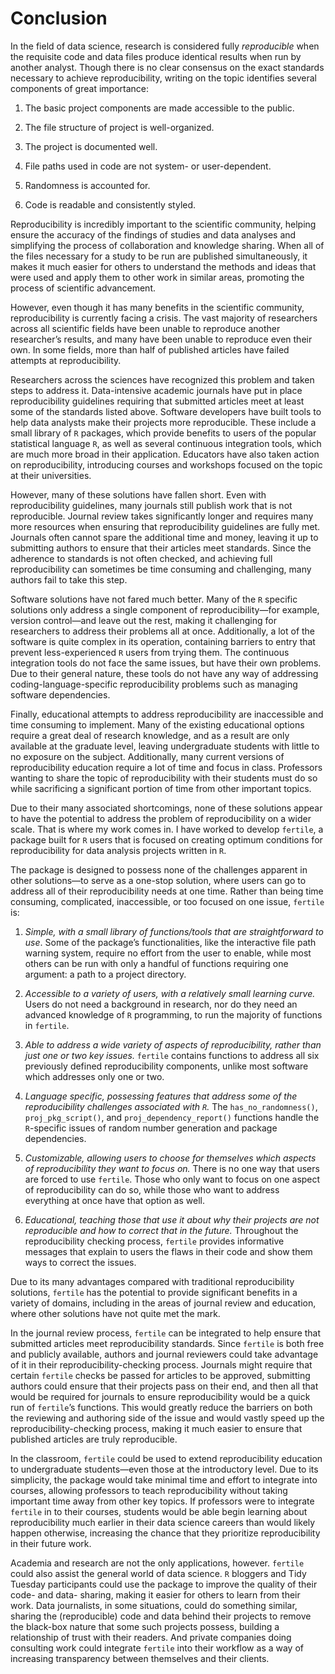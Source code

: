 # Conclusion {-}

In the field of data science, research is considered fully *reproducible* when the requisite code and data files produce identical results when run by another analyst. Though there is no clear consensus on the exact standards necessary to achieve reproducibility, writing on the topic identifies several components of great importance:

1. The basic project components are made accessible to the public.

2. The file structure of project is well-organized.

3. The project is documented well.

4. File paths used in code are not system- or user-dependent.

5. Randomness is accounted for.

6. Code is readable and consistently styled.

Reproducibility is incredibly important to the scientific community, helping ensure the accuracy of the findings of studies and data analyses and simplifying the process of collaboration and knowledge sharing. When all of the files necessary for a study to be run are published simultaneously, it makes it much easier for others to understand the methods and ideas that were used and apply them to other work in similar areas, promoting the process of scientific advancement. 

However, even though it has many benefits in the scientific community, reproducibility is currently facing a crisis. The vast majority of researchers across all scientific fields have been unable to reproduce another researcher's results, and many have been unable to reproduce even their own. In some fields, more than half of published articles have failed attempts at reproducibility.

Researchers across the sciences have recognized this problem and taken steps to address it.
Data-intensive academic journals have put in place reproducibility guidelines requiring that submitted articles meet at least some of the standards listed above. Software developers have built tools to help data analysts make their projects more reproducible. These include a small library of `R` packages, which provide benefits to users of the popular statistical language `R`, as well as several continuous integration tools, which are much more broad in their application. Educators have also taken action on reproducibility, introducing courses and workshops focused on the topic at their universities. 

However, many of these solutions have fallen short. Even with reproducibility guidelines, many journals still publish work that is not reproducible. Journal review takes significantly longer and requires many more resources when ensuring that reproducibility guidelines are fully met. Journals often cannot spare the additional time and money, leaving it up to submitting authors to ensure that their articles meet standards. Since the adherence to standards is not often checked, and achieving full reproducibility can sometimes be time consuming and challenging, many authors fail to take this step. 

Software solutions have not fared much better. Many of the `R` specific solutions only address a single component of reproducibility---for example, version control---and leave out the rest, making it challenging for researchers to address their problems all at once. Additionally, a lot of the software is quite complex in its operation, containing barriers to entry that prevent less-experienced `R` users from trying them. The continuous integration tools do not face the same issues, but have their own problems. Due to their general nature, these tools do not have any way of addressing coding-language-specific reproducibility problems such as managing software dependencies.

Finally, educational attempts to address reproducibility are inaccessible and time consuming to implement. Many of the existing educational options require a great deal of research knowledge, and as a result are only available at the graduate level, leaving undergraduate students with little to no exposure on the subject. Additionally, many current versions of reproducibility education require a lot of time and focus in class. Professors wanting to share the topic of reproducibility with their students must do so while sacrificing a significant portion of time from other important topics. 

Due to their many associated shortcomings, none of these solutions appear to have the potential to address the problem of reproducibility on a wider scale. That is where my work comes in. I have worked to develop `fertile`, a package built for `R` users that is focused on creating optimum conditions for reproducibility for data analysis projects written in `R`.

The package is designed to possess none of the challenges apparent in other solutions---to serve as a one-stop solution, where users can go to address all of their reproducibility needs at one time. Rather than being time consuming, complicated, inaccessible, or too focused on one issue, `fertile` is:

1) *Simple, with a small library of functions/tools that are straightforward to use*. Some of the package's functionalities, like the interactive file path warning system, require no effort from the user to enable, while most others can be run with only a handful of functions requiring one argument: a path to a project directory.

2) *Accessible to a variety of users, with a relatively small learning curve.* Users do not need a background in research, nor do they need an advanced knowledge of `R` programming, to run the majority of functions in `fertile`.

3) *Able to address a wide variety of aspects of reproducibility, rather than just one or two key issues.* `fertile` contains functions to address all six previously defined reproducibility components, unlike most software which addresses only one or two.

4) *Language specific, possessing features that address some of the reproducibility challenges associated with `R`.* The `has_no_randomness()`, `proj_pkg_script()`, and `proj_dependency_report()` functions handle the `R`-specific issues of random number generation and package dependencies.

5) *Customizable, allowing users to choose for themselves which aspects of reproducibility they want to focus on.* There is no one way that users are forced to use `fertile`. Those who only want to focus on one aspect of reproducibility can do so, while those who want to address everything at once have that option as well. 

6) *Educational, teaching those that use it about why their projects are not reproducible and how to correct that in the future.* Throughout the reproducibility checking process, `fertile` provides informative messages that explain to users the flaws in their code and show them ways to correct the issues.

Due to its many advantages compared with traditional reproducibility solutions, `fertile` has the potential to provide significant benefits in a variety of domains, including in the areas of journal review and education, where other solutions have not quite met the mark.

In the journal review process, `fertile` can be integrated to help ensure that submitted articles meet reproducibility standards. Since `fertile` is both free and publicly available, authors and journal reviewers could take advantage of it in their reproducibility-checking process. Journals might require that certain `fertile` checks be passed for articles to be approved, submitting authors could ensure that their projects pass on their end, and then all that would be required for journals to ensure reproducibility would be a quick run of `fertile`'s functions. This would greatly reduce the barriers on both the reviewing and authoring side of the issue and would vastly speed up the reproducibility-checking process, making it much easier to ensure that published articles are truly reproducible.

In the classroom, `fertile` could be used to extend reproducibility education to undergraduate students---even those at the introductory level. Due to its simplicity, the package would take minimal time and effort to integrate into courses, allowing professors to teach reproducibility without taking important time away from other key topics. If professors were to integrate `fertile` in to their courses, students would be able begin learning about reproducibility much earlier in their data science careers than would likely happen otherwise, increasing the chance that they prioritize reproducibility in their future work.

Academia and research are not the only applications, however. `fertile` could also assist the general world of data science. `R` bloggers and Tidy Tuesday participants could use the package to improve the quality of their code- and data- sharing, making it easier for others to learn from their work. Data journalists, in some situations, could do something similar, sharing the (reproducible) code and data behind their projects to remove the black-box nature that some such projects possess, building a relationship of trust with their readers. And private companies doing consulting work could integrate `fertile` into their workflow as a way of increasing transparency between themselves and their clients. 